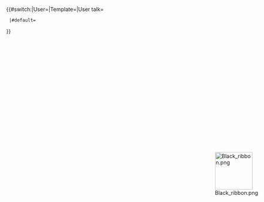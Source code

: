 <includeonly>{{#switch:{{NAMESPACE}}|User=|Template=|User talk=
  |#default={{Tmbox
   |type=delete
   |image=[[File:Ambox warning pn.svg|link=|left|40px]]
   |style=background:#FFB6C1; font-size:95%
   |text=[[Wikipedia:模板|模板]]擺放位置錯誤，请勿将本模板放置于'''用户讨论页以外的地方'''。
   }}
}}</includeonly><div style="position:fixed; right:2%; top:11%; overflow:visible; z-index:100;">
[[File:Black ribbon.png|100px|link=]]
</div><noinclude>{{Documentation}}</noinclude>